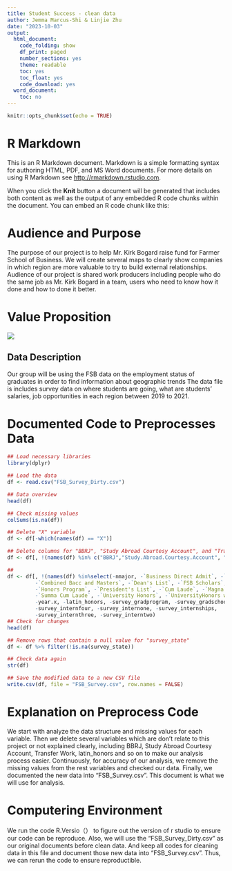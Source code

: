 ```yaml
---
title: Student Success - clean data
author: Jemma Marcus-Shi & Linjie Zhu
date: "2023-10-03"
output:
  html_document:
    code_folding: show
    df_print: paged
    number_sections: yes
    theme: readable
    toc: yes
    toc_float: yes
    code_download: yes
  word_document:
    toc: no
---
```


```r
knitr::opts_chunk$set(echo = TRUE)
```

# R Markdown

This is an R Markdown document. Markdown is a simple formatting syntax for authoring HTML, PDF, and MS Word documents. For more details on using R Markdown see <http://rmarkdown.rstudio.com>.

When you click the **Knit** button a document will be generated that includes both content as well as the output of any embedded R code chunks within the document. You can embed an R code chunk like this:

# Audience and Purpose

The purpose of our project is to help Mr. Kirk Bogard raise fund for Farmer School of Business. We will create several maps to clearly show companies in which region are more valuable to try to build external relationships. Audience of our project is shared work producers including people who do the same job as Mr. Kirk Bogard in a team, users who need to know how it done and how to done it better.

# Value Proposition

![](poster%20Value%20proposition%20canvas%20simple%20white.png)

## Data Description

Our group will be using the FSB data on the employment status of graduates in order to find information about geographic trends The data file is includes survey data on where students are going, what are students' salaries, job opportunities in each region between 2019 to 2021.

# Documented Code to Preprocesses Data
```r
## Load necessary libraries
library(dplyr)

## Load the data
df <- read.csv("FSB_Survey_Dirty.csv")

## Data overview
head(df)

## Check missing values
colSums(is.na(df))

## Delete "X" variable
df <- df[-which(names(df) == "X")]

## Delete columns for "BBRJ", "Study Abroad Courtesy Account", and "Transfer Work" due to lack of understanding and relevance
df <- df[, !(names(df) %in% c("BBRJ","Study.Abroad.Courtesy.Account", "Transfer.Work..Pre.Banner."))]

##
df <- df[, !(names(df) %in%select(-nmajor, -`Business Direct Admit`, -`First Generation College Stdnt`, 
         -`Combined Bacc and Masters`, -`Dean's List`, -`FSB Scholars`, 
         -`Honors Program`, -`President's List`, -`Cum Laude`, -`Magna Cum Laude`, 
         -`Summa Cum Laude`, -`University Honors`, -`UniversityHonors w/Distinction`, 
         -year.x, -latin_honors, -survey_gradprogram, -survey_gradschool, 
         -survey_internfour, -survey_internone, -survey_internships, 
         -survey_internthree, -survey_interntwo)
## Check for changes
head(df)

## Remove rows that contain a null value for "survey_state"
df <- df %>% filter(!is.na(survey_state))

## Check data again
str(df)

## Save the modified data to a new CSV file
write.csv(df, file = "FSB_Survey.csv", row.names = FALSE)

```

# Explanation on Preprocess Code

We start with analyze the data structure and missing values for each variable. Then we delete several variables which are don't relate to this project or not explained clearly, including BBRJ, Study Abroad Courtesy Account, Transfer Work, latin_honors and so on to make our analysis process easier. Continuously, for accuracy of our analysis, we remove the missing values from the rest variables and checked our data. Finally, we documented the new data into "FSB_Survey.csv". This document is what we will use for analysis. 

# Computering Environment

We run the code R.Versio（） to figure out the version of r studio to ensure our code can be reproduce. Also, we will use the "FSB_Survey_Dirty.csv" as our original documents before clean data. And keep all codes for cleaning data in this file and document those new data into "FSB_Survey.csv". Thus, we can rerun the code to ensure reproductible.
